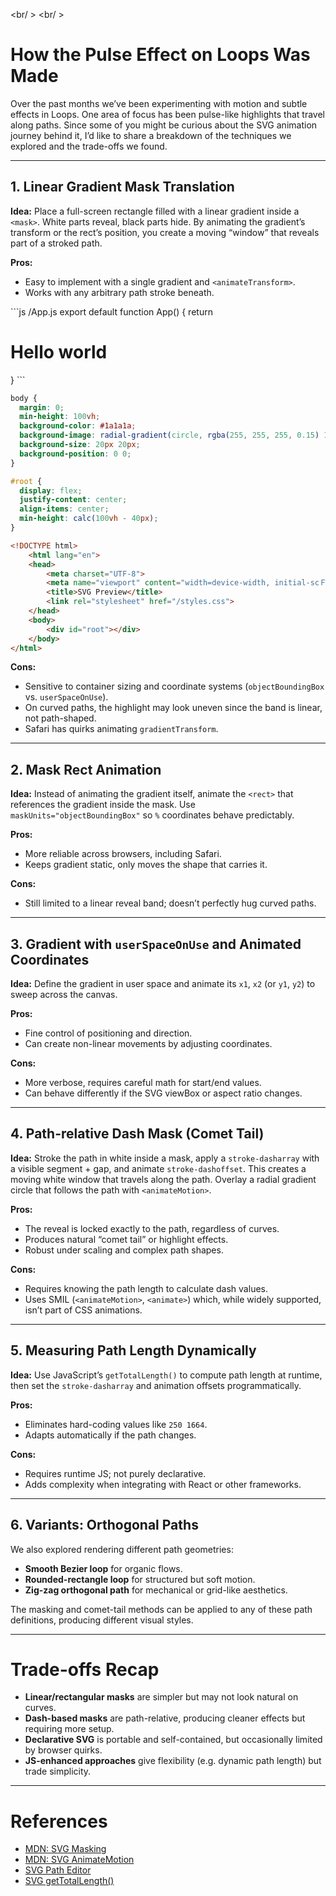 
<br/ >
<br/ >

# How the Pulse Effect on Loops Was Made

Over the past months we’ve been experimenting with motion and subtle effects in Loops. One area of focus has been pulse-like highlights that travel along paths. Since some of you might be curious about the SVG animation journey behind it, I’d like to share a breakdown of the techniques we explored and the trade-offs we found.

---

## 1. Linear Gradient Mask Translation

**Idea:** Place a full-screen rectangle filled with a linear gradient inside a `<mask>`. White parts reveal, black parts hide. By animating the gradient’s transform or the rect’s position, you create a moving “window” that reveals part of a stroked path.

**Pros:**

- Easy to implement with a single gradient and `<animateTransform>`.
- Works with any arbitrary path stroke beneath.

<div className="code-block">
<Sandpack
    theme="dark"
    template="react"
    showOpenInCodeSandbox={false}
    options={{
        showNavigator: true,
        showLineNumbers: true,
        showInlineErrors: true,
        editorHeight: 350,
        editorWidthPercentage: 50,
    }}
>
```js /App.js
export default function App() {
  return <h1 className="">Hello world</h1>
}
```

```css /styles.css hidden
body {
  margin: 0;
  min-height: 100vh;
  background-color: #1a1a1a;
  background-image: radial-gradient(circle, rgba(255, 255, 255, 0.15) 1px, transparent 1px);
  background-size: 20px 20px;
  background-position: 0 0;
}

#root {
  display: flex;
  justify-content: center;
  align-items: center;
  min-height: calc(100vh - 40px);
}
```

```html /public/index.html hidden
<!DOCTYPE html>
    <html lang="en">
    <head>
        <meta charset="UTF-8">
        <meta name="viewport" content="width=device-width, initial-scＦale=1.0">
        <title>SVG Preview</title>
        <link rel="stylesheet" href="/styles.css">
    </head>
    <body>
        <div id="root"></div>
    </body>
</html>
```
</Sandpack>
</div>

**Cons:**

- Sensitive to container sizing and coordinate systems (`objectBoundingBox` vs. `userSpaceOnUse`).
- On curved paths, the highlight may look uneven since the band is linear, not path-shaped.
- Safari has quirks animating `gradientTransform`.

---

## 2. Mask Rect Animation

**Idea:** Instead of animating the gradient itself, animate the `<rect>` that references the gradient inside the mask. Use `maskUnits="objectBoundingBox"` so `%` coordinates behave predictably.

**Pros:**

- More reliable across browsers, including Safari.
- Keeps gradient static, only moves the shape that carries it.

**Cons:**

- Still limited to a linear reveal band; doesn’t perfectly hug curved paths.

---

## 3. Gradient with `userSpaceOnUse` and Animated Coordinates

**Idea:** Define the gradient in user space and animate its `x1`, `x2` (or `y1`, `y2`) to sweep across the canvas.

**Pros:**

- Fine control of positioning and direction.
- Can create non-linear movements by adjusting coordinates.

**Cons:**

- More verbose, requires careful math for start/end values.
- Can behave differently if the SVG viewBox or aspect ratio changes.

---

## 4. Path-relative Dash Mask (Comet Tail)

**Idea:** Stroke the path in white inside a mask, apply a `stroke-dasharray` with a visible segment + gap, and animate `stroke-dashoffset`. This creates a moving white window that travels along the path. Overlay a radial gradient circle that follows the path with `<animateMotion>`.

**Pros:**

- The reveal is locked exactly to the path, regardless of curves.
- Produces natural “comet tail” or highlight effects.
- Robust under scaling and complex path shapes.

**Cons:**

- Requires knowing the path length to calculate dash values.
- Uses SMIL (`<animateMotion>`, `<animate>`) which, while widely supported, isn’t part of CSS animations.

---

## 5. Measuring Path Length Dynamically

**Idea:** Use JavaScript’s `getTotalLength()` to compute path length at runtime, then set the `stroke-dasharray` and animation offsets programmatically.

**Pros:**

- Eliminates hard-coding values like `250 1664`.
- Adapts automatically if the path changes.

**Cons:**

- Requires runtime JS; not purely declarative.
- Adds complexity when integrating with React or other frameworks.

---

## 6. Variants: Orthogonal Paths

We also explored rendering different path geometries:

- **Smooth Bezier loop** for organic flows.
- **Rounded-rectangle loop** for structured but soft motion.
- **Zig-zag orthogonal path** for mechanical or grid-like aesthetics.

The masking and comet-tail methods can be applied to any of these path definitions, producing different visual styles.

---

# Trade-offs Recap

- **Linear/rectangular masks** are simpler but may not look natural on curves.
- **Dash-based masks** are path-relative, producing cleaner effects but requiring more setup.
- **Declarative SVG** is portable and self-contained, but occasionally limited by browser quirks.
- **JS-enhanced approaches** give flexibility (e.g. dynamic path length) but trade simplicity.

---

# References

- [MDN: SVG Masking](https://developer.mozilla.org/en-US/docs/Web/SVG/Element/mask)
- [MDN: SVG AnimateMotion](https://developer.mozilla.org/en-US/docs/Web/SVG/Element/animateMotion)
- [SVG Path Editor](https://yqnn.github.io/svg-path-editor/)
- [SVG getTotalLength()](https://developer.mozilla.org/en-US/docs/Web/SVG/Element/path#gettotallength)
